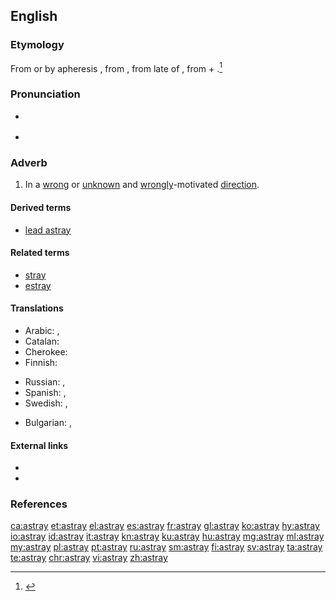==English==

===Etymology===
From {{etyl|enm|en}} {{term|astraien|lang=enm}} or by apheresis {{term|straien|lang=enm}}, from {{etyl|fro|en}} {{term|estraier||to stray|lang=fro}}, from late {{etyl|ML.|en}}  of {{term|extravagari||to wander beyond|lang=la}}, from {{etyl|la|en}} {{term|extra||lang=la|beyond}} + {{term|vagari||lang=la|to wander, stray}}.<ref>{{R:Century 1911}}</ref>

===Pronunciation===
* {{a|US}} {{IPA|/əˈstɹeɪ/|lang=en}}
* {{rhymes|eɪ|lang=en}}

===Adverb===
{{en-adv|?}}

# In a [[wrong]] or [[unknown]] and [[wrongly]]-motivated [[direction]].

====Derived terms====
* [[lead astray]]

====Related terms====
* [[stray]]
* [[estray]]

====Translations====
{{trans-top|in a wrong direction}}
* Arabic: {{t|ar|بضلال|tr=biḍalaal|sc=Arab}}, {{t|ar|على ضلال|tr=ʕalaa ḍalaal|sc=Arab}}
* Catalan: {{t+|ca|desencaminadament}}
* Cherokee: {{t|chr|ᎤᎴᎾᎯᏛ|tr=ulenahidv|sc=Cher}}
* Finnish: {{t|fi|harhaan}}
{{trans-mid}}
* Russian: {{t+|ru|заблудиться|alt=заблуди́вшись}}, {{t|ru|сби́вшись с пути́}}
* Spanish: {{t+|es|perdido}}, {{t+|es|extraviado}}
* Swedish: {{t+|sv|vilse}}, {{t|sv|på villovägar}}
{{trans-bottom}}

{{checktrans-top}}
* Bulgarian: {{t+check|bg|заблуден}}, {{t+check|bg|залутан}}
{{trans-bottom}}

====External links====
* {{R:Webster 1913}}
* {{R:OneLook}}

===References===
<references/>

[[ca:astray]]
[[et:astray]]
[[el:astray]]
[[es:astray]]
[[fr:astray]]
[[gl:astray]]
[[ko:astray]]
[[hy:astray]]
[[io:astray]]
[[id:astray]]
[[it:astray]]
[[kn:astray]]
[[ku:astray]]
[[hu:astray]]
[[mg:astray]]
[[ml:astray]]
[[my:astray]]
[[pl:astray]]
[[pt:astray]]
[[ru:astray]]
[[sm:astray]]
[[fi:astray]]
[[sv:astray]]
[[ta:astray]]
[[te:astray]]
[[chr:astray]]
[[vi:astray]]
[[zh:astray]]